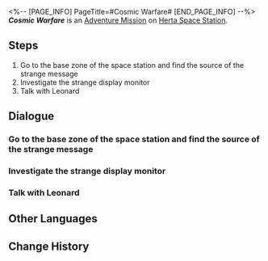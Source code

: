 <%-- [PAGE_INFO]
PageTitle=#Cosmic Warfare#
[END_PAGE_INFO] --%>
{{Stub|Dialogue.}}
{{Mission Infobox
|id            = 8000102
|title         = 
|image         = <!--Mission Cosmic Warfare.png-->
|type          = Adventure
|event_name    = 
|chapter       = 
|requirements  = Reach [[Trailblaze Level]] 22
|summary       = <!--official mission summary from Fate's Atlas-->
|characters    = Leonard; Trailblazer
|startLocation = [[Herta Space Station]] - [[Base Zone]]
|world         = Herta Space Station
|area          = Base Zone
|prev          = 
|next          = 
|exp           = 
|credits       = 
|stellarJade   = 
|other         = 
}}
'''''Cosmic Warfare''''' is an [[Adventure Mission]] on [[Herta Space Station]].

==Steps==
# Go to the base zone of the space station and find the source of the strange message
# Investigate the strange display monitor
# Talk with Leonard

<!--
==Gameplay Notes==

--><!--
==Trial Character==

-->
==Dialogue==
{{Stub Dialogue}}
===Go to the base zone of the space station and find the source of the strange message===
{{Mission Description|type=adventure|location=Base Zone|A strange message arrives in your inbox, containing an unfamiliar name that rouses your suspicions. Go to the space station and investigate.}}
{{Dialogue Start}}
:{{tx}}
{{Dialogue End}}

===Investigate the strange display monitor===
{{Mission Description|type=adventure|location=Base Zone|update|You learn the whole story of the strange message from Leonard, whose gaze drifts toward the computer in the monitoring room as he begins to explain what Cosmic Warfare is...}}
{{Dialogue Start}}
:{{tx}}
{{Dialogue End}}

===Talk with Leonard===
{{Mission Description|type=adventure|location=Base Zone|update|Looks like you got involved with a fantastical game. Go talk with Leonard again and listen to what he has to say.}}
{{Dialogue Start}}
:{{tx}}
{{Dialogue End}}

==Other Languages==
{{Other Languages
|en   = Cosmic Warfare
|zhs  = 太空大战争
|zht  = 太空大戰爭
|ja   = 宇宙大戦争
|ko   = 우주 대전쟁
|es   = Contienda cósmica
|fr   = Guerre cosmique
|ru   = Космическая война
|th   = สงครามอวกาศ
|vi   = Chiến Tranh Vũ Trụ
|de   = Kosmische Kriegsführung
|id   = Perang Luar Angkasa
|pt   = Guerra Cósmica
}}

==Change History==
{{Change History|1.0}}
